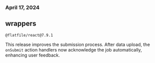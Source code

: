 ### April 17, 2024

## wrappers

`@flatfile/react@7.9.1`

This release improves the submission process. After data upload, the `onSubmit`
action handlers now acknowledge the job automatically, enhancing user feedback.
